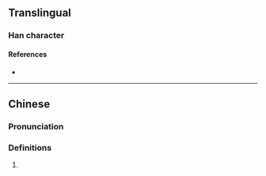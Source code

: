 {{character info}}
==Translingual==

===Han character===
{{Han char|rn=64|rad=手|as=13|sn=16|four=|canj=QABT,XQABT|ids=⿰扌盟}}

====References====
* {{Han ref|kx=0459.201|hdz=31968.051|uh=64DD|ud=25821}}

----

==Chinese==
{{zh-forms|alt=掹}}

===Pronunciation===
{{zh-pron
|c=mang1
|cat=v
}}

===Definitions===
{{zh-hanzi}}

# {{zh-alt-form|掹}}
